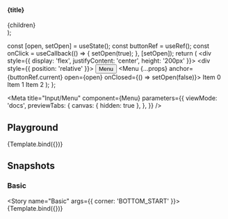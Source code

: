 
  <section>
    <h4>{title}</h4>
    <div style={{ position: 'relative' }}>{children}</div>
  </section>
);

  const [open, setOpen] = useState();
  const buttonRef = useRef();
  const onClick = useCallback(() => {
    setOpen(true);
  }, [setOpen]);
  return (
    <div style={{ display: 'flex', justifyContent: 'center', height: '200px' }}>
      <div style={{ position: 'relative' }}>
        <Button ref={buttonRef} onClick={onClick}>
          Menu
        </Button>
        <Menu {...props} anchor={buttonRef.current} open={open} onClosed={() => setOpen(false)}>
          <fwc-list-item>Item 0</fwc-list-item>
          <fwc-list-item>Item 1</fwc-list-item>
          <fwc-list-item>Item 2</fwc-list-item>
        </Menu>
      </div>
    </div>
  );
};

<Meta
  title="Input/Menu"
  component={Menu}
  parameters={{
    viewMode: 'docs',
    previewTabs: {
      canvas: { hidden: true },
    },
  }}
/>

<Description markdown={readme} />

## Playground

<Canvas>
  <Story name="Default" parameters={{ chromatic: { disableSnapshot: true } }}>
    {Template.bind({})}
  </Story>
</Canvas>

<ArgsTable story="Default" />

## Snapshots

### Basic

<Story name="Basic" args={{ corner: 'BOTTOM_START' }}>
  {Template.bind({})}
</Story>
